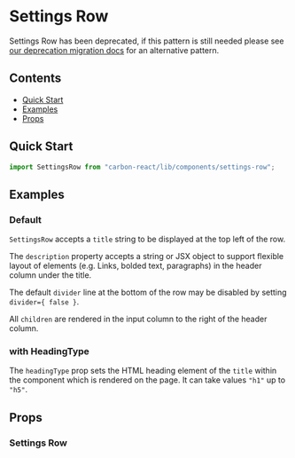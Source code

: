 

<Meta of={SettingsRowStories} />

# Settings Row

<DeprecationWarning>
Settings Row has been deprecated, if this pattern is still needed please see <a style={{color: "white"}} href="../?path=/docs/documentation-deprecation-migration--docs#settings-row">our deprecation migration docs</a> for an alternative pattern.
</DeprecationWarning>

## Contents

- [Quick Start](#quick-start)
- [Examples](#examples)
- [Props](#props)

## Quick Start

```javascript
import SettingsRow from "carbon-react/lib/components/settings-row";
```

## Examples

### Default

`SettingsRow` accepts a `title` string to be displayed at the top left of the row.

The `description` property accepts a string or JSX object to support flexible layout of elements (e.g. Links, bolded text, paragraphs) in the header column under the title.

The default `divider` line at the bottom of the row may be disabled by setting `divider={ false }`.

All `children` are rendered in the input column to the right of the header column.

<Canvas of={SettingsRowStories.Default} />

### with HeadingType

The `headingType` prop sets the HTML heading element of the `title` within the component which is rendered on the page. It can take values `"h1"` up to `"h5"`.

<Canvas of={SettingsRowStories.HeadingType} />

## Props

### Settings Row

<ArgTypes of={SettingsRowStories} />
